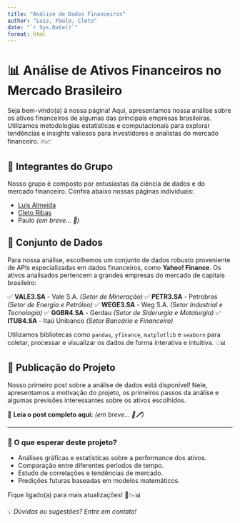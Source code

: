 ```yaml
---
title: "Análise de Dados Financeiros"
author: "Luis, Paulo, Cleto"
date: "`r Sys.Date()`"
format: html
---
```


# 📊 Análise de Ativos Financeiros no Mercado Brasileiro

Seja bem-vindo(a) à nossa página! Aqui, apresentamos nossa análise sobre os ativos financeiros de algumas das principais empresas brasileiras. Utilizamos metodologias estatísticas e computacionais para explorar tendências e insights valiosos para investidores e analistas do mercado financeiro. 🔥📈

## 👥 Integrantes do Grupo
Nosso grupo é composto por entusiastas da ciência de dados e do mercado financeiro. Confira abaixo nossas páginas individuais:

- [Luis Almeida](https://luisgralmeida2001.github.io/portfolio/)
- [Cleto Ribas](https://cletoribas.github.io/portfolio/)
- Paulo *(em breve... 🚀)*

## 📡 Conjunto de Dados

Para nossa análise, escolhemos um conjunto de dados robusto proveniente de APIs especializadas em dados financeiros, como **Yahoo! Finance**. Os ativos analisados pertencem a grandes empresas do mercado de capitais brasileiro:

✅ **VALE3.SA** - Vale S.A. *(Setor de Mineração)*
✅ **PETR3.SA** - Petrobras *(Setor de Energia e Petróleo)*
✅ **WEGE3.SA** - Weg S.A. *(Setor Industrial e Tecnologia)*
✅ **GGBR4.SA** - Gerdau *(Setor de Siderurgia e Metalurgia)*
✅ **ITUB4.SA** - Itaú Unibanco *(Setor Bancário e Financeiro)*

Utilizamos bibliotecas como `pandas`, `yfinance`, `matplotlib` e `seaborn` para coletar, processar e visualizar os dados de forma interativa e intuitiva. 💡📊

## 📝 Publicação do Projeto

Nosso primeiro post sobre a análise de dados está disponível! Nele, apresentamos a motivação do projeto, os primeiros passos da análise e algumas previsões interessantes sobre os ativos escolhidos.

📢 **Leia o post completo aqui:** *(em breve... 📄🖊️)*

---

### 🔎 O que esperar deste projeto?

- Análises gráficas e estatísticas sobre a performance dos ativos.
- Comparação entre diferentes períodos de tempo.
- Estudo de correlações e tendências de mercado.
- Predições futuras baseadas em modelos matemáticos.

Fique ligado(a) para mais atualizações! 🚀📉📊

💡 *Dúvidas ou sugestões? Entre em contato!*
